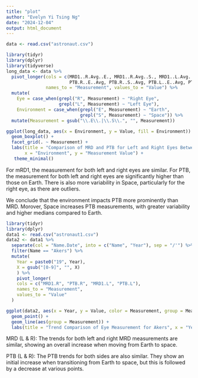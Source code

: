 ```yaml
---
title: "plot"
author: "Evelyn Yi Tsing Ng"
date: "2024-12-04"
output: html_document
---
```

```r
data <- read.csv("astronaut.csv")
```
```r
library(tidyr)
library(dplyr)
library(tidyverse)
long_data <- data %>%
  pivot_longer(cols = c(MRD1..R.Avg..E., MRD1..R.Avg..S., MRD1..L.Avg..E., MRD1..L.Avg..S.,
                        PTB.R..E..Avg, PTB.R..S..Avg, PTB.L..E..Avg, PTB.L..S..Avg),
               names_to = "Measurement", values_to = "Value") %>%
  mutate(
    Eye = case_when(grepl("R", Measurement) ~ "Right Eye",
                    grepl("L", Measurement) ~ "Left Eye"),
    Environment = case_when(grepl("E", Measurement) ~ "Earth",
                            grepl("S", Measurement) ~ "Space")) %>%
  mutate(Measurement = gsub("\\.E\\.|\\.S\\.", "", Measurement))

ggplot(long_data, aes(x = Environment, y = Value, fill = Environment)) +
  geom_boxplot() +
  facet_grid(. ~ Measurement) +  
  labs(title = "Comparison of MRD and PTB for Left and Right Eyes Between Environments",
       x = "Environment", y = "Measurement Value") +
   theme_minimal() 
```

For mRD1, the measurement for both left and right eyes are similar. 
For PTB, the measurement for both left and right eyes are significantly higher than those on Earth. There is also more variability in Space, particularly for the right eye, as there are outliers.

We conclude that the environment impacts PTB more prominently than MRD. Morover, Space increases PTB measurements, with greater variability and higher medians compared to Earth.

```r
library(tidyr)
library(dplyr)
data1 <- read.csv("astronaut1.csv")
data2 <- data1 %>% 
  separate(col = "Name.Date", into = c("Name", "Year"), sep = "/'") %>% 
  filter(Name == "Akers") %>%
  mutate(
    Year = paste0("19", Year),
    X = gsub("[0-9]", "", X)
    ) %>%
    pivot_longer(
    cols = c("MRD1.R", "PTB.R", "MRD1.L", "PTB.L"),
    names_to = "Measurement",
    values_to = "Value"
  )

ggplot(data2, aes(x = Year, y = Value, color = Measurement, group = Measurement)) +
  geom_point() +
  geom_line(aes(group = Measurement)) +
  labs(title = "Trend Comparison of Eye Measurement for Akers", x = "Year", y = "Measurement Values")
```

MRD (L & R): The trends for both left and right MRD measurements are similar, showing an overall increase when moving from Earth to space. 

PTB (L & R): The PTB trends for both sides are also similar. They show an initial increase when transitioning from Earth to space, but this is followed by a decrease at various points. 
